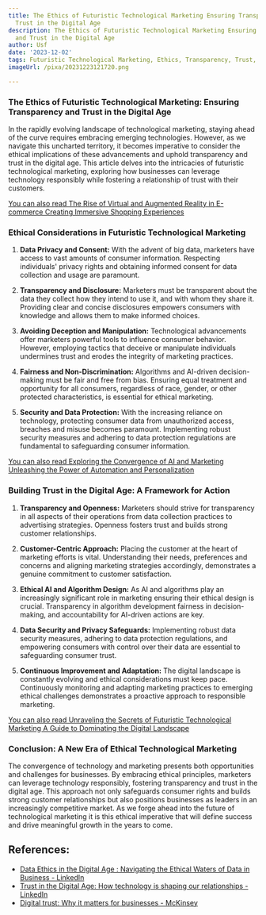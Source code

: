 ```yaml
---
title: The Ethics of Futuristic Technological Marketing Ensuring Transparency and
  Trust in the Digital Age
description: The Ethics of Futuristic Technological Marketing Ensuring Transparency
  and Trust in the Digital Age
author: Usf
date: '2023-12-02'
tags: Futuristic Technological Marketing, Ethics, Transparency, Trust, Digital Age
imageUrl: /pixa/20231223121720.png

---
```

### The Ethics of Futuristic Technological Marketing: Ensuring  Transparency and Trust  in the Digital Age

In the rapidly evolving landscape of  technological marketing, staying ahead of the curve requires embracing emerging technologies. However, as we  navigate this uncharted territory, it  becomes imperative to consider the ethical implications  of these advancements and uphold transparency  and trust in the digital age. This article delves into the intricacies of futuristic technological marketing, exploring how  businesses can leverage technology responsibly  while fostering a relationship of trust with their  customers.

[You can also read The Rise  of Virtual and Augmented Reality in E-commerce Creating Immersive Shopping Experiences](The%20Rise%20of%20Virtual%20and%20Augmented%20Reality%20in%20E-commerce%20Creating%20Immersive%20Shopping%20Experiences)


### Ethical Considerations in Futuristic Technological Marketing

1. **Data Privacy and Consent:** With the advent of big data, marketers have  access to vast  amounts of consumer information. Respecting individuals'  privacy rights and obtaining  informed consent for data collection and usage are  paramount.

2. **Transparency and Disclosure:** Marketers  must be transparent about the data they collect how they intend to use it,  and  with  whom they share it. Providing clear and concise disclosures empowers consumers with knowledge and allows them to make informed  choices.

3. **Avoiding Deception and Manipulation:** Technological advancements offer marketers powerful tools to influence consumer behavior. However, employing tactics that deceive or  manipulate individuals undermines trust and erodes  the integrity of marketing  practices.

4. **Fairness and Non-Discrimination:** Algorithms and AI-driven decision-making must be fair and  free from bias. Ensuring equal treatment and opportunity for all consumers, regardless of race, gender, or other protected characteristics, is essential for ethical marketing.

5. **Security and Data Protection:**  With the increasing  reliance on technology, protecting consumer data from unauthorized access, breaches  and misuse becomes paramount. Implementing robust security measures and adhering to data protection regulations are fundamental to safeguarding consumer information.

[You can also read Exploring the Convergence of AI and Marketing Unleashing the Power of Automation and Personalization](Exploring%20the%20Convergence%20of%20AI%20and%20Marketing%20Unleashing%20the%20Power%20of%20Automation%20and%20Personalization)


### Building Trust in the Digital  Age:  A Framework for  Action

1. **Transparency and Openness:** Marketers should strive  for transparency in all aspects of their operations from data collection practices to advertising  strategies. Openness  fosters trust and builds strong customer  relationships.

2. **Customer-Centric Approach:** Placing the customer at the heart of marketing  efforts is  vital. Understanding their needs, preferences and concerns and aligning marketing strategies accordingly, demonstrates a genuine commitment to customer  satisfaction.

3. **Ethical AI  and Algorithm Design:** As AI and algorithms play an increasingly significant role in marketing ensuring their ethical design is crucial. Transparency in algorithm development  fairness in decision-making, and accountability for AI-driven actions are key.

4. **Data Security and Privacy Safeguards:** Implementing robust data security measures, adhering to data protection regulations, and empowering consumers with control over their data are essential to safeguarding consumer trust.

5. **Continuous Improvement and Adaptation:** The digital landscape is constantly evolving and ethical considerations must keep  pace. Continuously monitoring and adapting marketing practices to emerging ethical challenges demonstrates a proactive approach to responsible marketing.

[You can also read Unraveling the  Secrets of Futuristic Technological Marketing  A Guide  to Dominating the Digital  Landscape](Unraveling%20the%20Secrets%20of%20Futuristic%20Technological%20Marketing%20A%20Guide%20to%20Dominating%20the%20Digital%20Landscape)


### Conclusion: A New Era of Ethical Technological Marketing

The convergence  of  technology and  marketing presents both  opportunities and challenges for businesses. By embracing ethical principles, marketers can  leverage technology responsibly, fostering transparency and trust in the digital age. This approach not only safeguards consumer rights and builds  strong  customer relationships  but also positions businesses as leaders in an  increasingly competitive market. As we forge ahead into the future of technological  marketing it is  this ethical imperative that will define success and drive meaningful  growth in the years to come.

## References:
- [Data Ethics in the Digital Age : Navigating the Ethical Waters of Data in Business - LinkedIn](https://www.linkedin.com/pulse/data-ethics-digital-age-navigating-ethical-waters-business)
- [Trust in the Digital Age: How technology is shaping our relationships - LinkedIn](https://www.linkedin.com/pulse/trust-digital-age-how-technology-shaping-our-renato-azevedo-sant-anna?trk=article-ssr-frontend-pulse_more-articles_related-content-card)
- [Digital trust: Why it matters for businesses - McKinsey](https://www.mckinsey.com/capabilities/quantumblack/our-insights/why-digital-trust-truly-matters)
